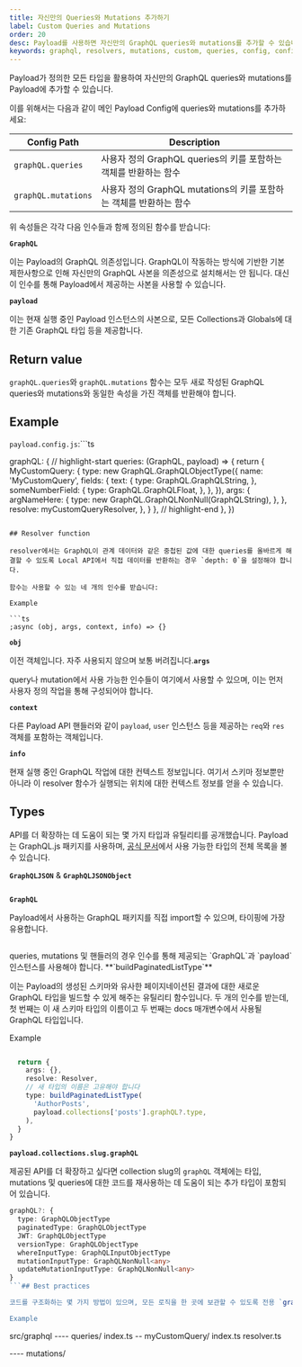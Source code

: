 ```yaml
---
title: 자신만의 Queries와 Mutations 추가하기
label: Custom Queries and Mutations
order: 20
desc: Payload를 사용하면 자신만의 GraphQL queries와 mutations를 추가할 수 있습니다. 다음 지침에 따라 메인 Payload Config에서 GraphQL을 설정하기만 하면 됩니다.
keywords: graphql, resolvers, mutations, custom, queries, config, configuration, documentation, Content Management System, cms, headless, javascript, node, react, nextjs
---
```


Payload가 정의한 모든 타입을 활용하여 자신만의 GraphQL queries와 mutations를 Payload에 추가할 수 있습니다.

이를 위해서는 다음과 같이 메인 Payload Config에 queries와 mutations를 추가하세요:

| Config Path         | Description                                                                 |
| ------------------- | --------------------------------------------------------------------------- |
| `graphQL.queries`   | 사용자 정의 GraphQL queries의 키를 포함하는 객체를 반환하는 함수   |
| `graphQL.mutations` | 사용자 정의 GraphQL mutations의 키를 포함하는 객체를 반환하는 함수 |

위 속성들은 각각 다음 인수들과 함께 정의된 함수를 받습니다:

**`GraphQL`**

이는 Payload의 GraphQL 의존성입니다. GraphQL이 작동하는 방식에 기반한 기본 제한사항으로 인해 자신만의 GraphQL 사본을 의존성으로 설치해서는 안 됩니다. 대신 이 인수를 통해 Payload에서 제공하는 사본을 사용할 수 있습니다.

**`payload`**

이는 현재 실행 중인 Payload 인스턴스의 사본으로, 모든 Collections과 Globals에 대한 기존 GraphQL 타입 등을 제공합니다.

## Return value

`graphQL.queries`와 `graphQL.mutations` 함수는 모두 새로 작성된 GraphQL queries와 mutations와 동일한 속성을 가진 객체를 반환해야 합니다.

## Example

`payload.config.js`:```ts

  graphQL: {
    // highlight-start
    queries: (GraphQL, payload) => {
      return {
        MyCustomQuery: {
          type: new GraphQL.GraphQLObjectType({
            name: 'MyCustomQuery',
            fields: {
              text: {
                type: GraphQL.GraphQLString,
              },
              someNumberField: {
                type: GraphQL.GraphQLFloat,
              },
            },
          }),
          args: {
            argNameHere: {
              type: new GraphQL.GraphQLNonNull(GraphQLString),
            },
          },
          resolve: myCustomQueryResolver,
        },
      }
    },
    // highlight-end
  },
})
```

## Resolver function

resolver에서는 GraphQL이 관계 데이터와 같은 중첩된 값에 대한 queries를 올바르게 해결할 수 있도록 Local API에서 직접 데이터를 반환하는 경우 `depth: 0`을 설정해야 합니다.

함수는 사용할 수 있는 네 개의 인수를 받습니다:

Example

```ts
;async (obj, args, context, info) => {}
```

**`obj`**

이전 객체입니다. 자주 사용되지 않으며 보통 버려집니다.**`args`**

query나 mutation에서 사용 가능한 인수들이 여기에서 사용할 수 있으며, 이는 먼저 사용자 정의 작업을 통해 구성되어야 합니다.

**`context`**

다른 Payload API 핸들러와 같이 `payload`, `user` 인스턴스 등을 제공하는 `req`와 `res` 객체를 포함하는 객체입니다.

**`info`**

현재 실행 중인 GraphQL 작업에 대한 컨텍스트 정보입니다. 여기서 스키마 정보뿐만 아니라 이 resolver 함수가 실행되는 위치에 대한 컨텍스트 정보를 얻을 수 있습니다.

## Types

API를 더 확장하는 데 도움이 되는 몇 가지 타입과 유틸리티를 공개했습니다. Payload는 GraphQL.js 패키지를 사용하며, [공식 문서](https://graphql.org/graphql-js/type/)에서 사용 가능한 타입의 전체 목록을 볼 수 있습니다.

**`GraphQLJSON`** & **`GraphQLJSONObject`**

```ts
```

**`GraphQL`**

Payload에서 사용하는 GraphQL 패키지를 직접 import할 수 있으며, 타이핑에 가장 유용합니다.

```ts
```

<Banner type="warning">
  queries, mutations 및 핸들러의 경우 인수를 통해 제공되는 `GraphQL`과
  `payload` 인스턴스를 사용해야 합니다.
</Banner>**`buildPaginatedListType`**

이는 Payload의 생성된 스키마와 유사한 페이지네이션된 결과에 대한 새로운 GraphQL 타입을 빌드할 수 있게 해주는 유틸리티 함수입니다.
두 개의 인수를 받는데, 첫 번째는 이 새 스키마 타입의 이름이고 두 번째는 docs 매개변수에서 사용될 GraphQL 타입입니다.

Example

```ts

  return {
    args: {},
    resolve: Resolver,
    // 새 타입의 이름은 고유해야 합니다
    type: buildPaginatedListType(
      'AuthorPosts',
      payload.collections['posts'].graphQL?.type,
    ),
  }
}
```

**`payload.collections.slug.graphQL`**

제공된 API를 더 확장하고 싶다면 collection slug의 `graphQL` 객체에는 타입, mutations 및 queries에 대한 코드를 재사용하는 데 도움이 되는 추가 타입이 포함되어 있습니다.

```ts
graphQL?: {
  type: GraphQLObjectType
  paginatedType: GraphQLObjectType
  JWT: GraphQLObjectType
  versionType: GraphQLObjectType
  whereInputType: GraphQLInputObjectType
  mutationInputType: GraphQLNonNull<any>
  updateMutationInputType: GraphQLNonNull<any>
}
```## Best practices

코드를 구조화하는 몇 가지 방법이 있으며, 모든 로직을 한 곳에 보관할 수 있도록 전용 `graphql` 디렉토리를 사용하는 것을 권장합니다. 이를 구조화하는 방법에 대해서는 완전한 자유가 있지만, 일반적인 패턴은 함수를 타입별로 그룹화하고 resolver와 함께 구성하는 것입니다.

Example

```
src/graphql
---- queries/
     index.ts
    -- myCustomQuery/
       index.ts
       resolver.ts

---- mutations/
```